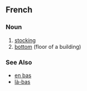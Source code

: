 ==French==

===Noun===
# [[stocking]]
# [[bottom]] (floor of a building)

===See Also===
*[[en bas]]
*[[là-bas]]